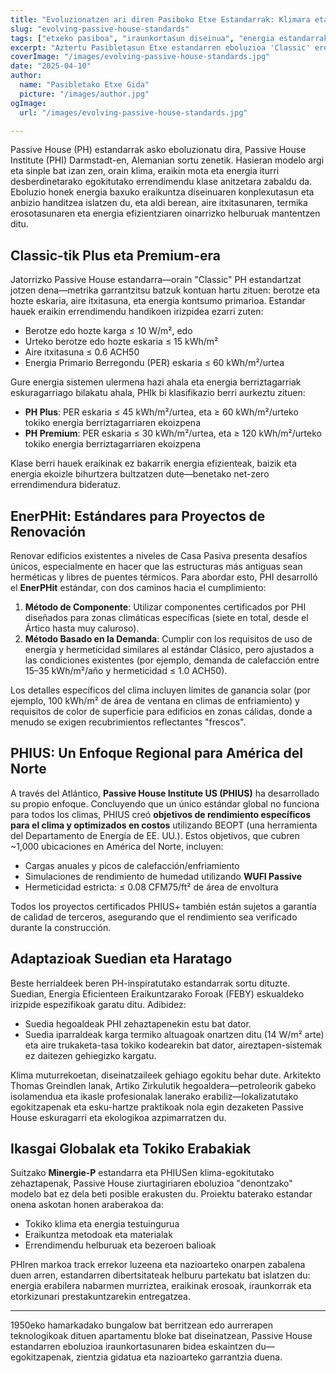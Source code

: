 ```yaml
---
title: "Evoluzionatzen ari diren Pasiboko Etxe Estandarrak: Klimara eta Testuingurura Egokitzen"
slug: "evolving-passive-house-standards"
tags: ["etxeko pasiboa", "iraunkortasun diseinua", "energia estandarrak", "berritzeak"]
excerpt: "Aztertu Pasibletasun Etxe estandarren eboluzioa 'Classic' eredutik klima-espezifiko ziurtagitzetara, hala nola PHIUS eta EnerPHit, malgutasun eta mundu mailako aplikagarritasunaren beharraren hazkunde bat islatuz."
coverImage: "/images/evolving-passive-house-standards.jpg"
date: "2025-04-10"
author:
  name: "Pasibletako Etxe Gida"
  picture: "/images/author.jpg"
ogImage:
  url: "/images/evolving-passive-house-standards.jpg"

---
```

Passive House (PH) estandarrak asko eboluzionatu dira, Passive House Institute (PHI) Darmstadt-en, Alemanian sortu zenetik. Hasieran modelo argi eta sinple bat izan zen, orain klima, eraikin mota eta energia iturri desberdinetarako egokitutako errendimendu klase anitzetara zabaldu da. Eboluzio honek energia baxuko eraikuntza diseinuaren konplexutasun eta anbizio handitzea islatzen du, eta aldi berean, aire itxitasunaren, termika erosotasunaren eta energia efizientziaren oinarrizko helburuak mantentzen ditu.

## Classic-tik Plus eta Premium-era

Jatorrizko Passive House estandarra—orain "Classic" PH estandartzat jotzen dena—metrika garrantzitsu batzuk kontuan hartu zituen: berotze eta hozte eskaria, aire itxitasuna, eta energia kontsumo primarioa. Estandar hauek eraikin errendimendu handikoen irizpidea ezarri zuten:

- Berotze edo hozte karga ≤ 10 W/m², edo
- Urteko berotze edo hozte eskaria ≤ 15 kWh/m²
- Aire itxitasuna ≤ 0.6 ACH50
- Energia Primario Berregondu (PER) eskaria ≤ 60 kWh/m²/urtea

Gure energia sistemen ulermena hazi ahala eta energia berriztagarriak eskuragarriago bilakatu ahala, PHIk bi klasifikazio berri aurkeztu zituen:

- **PH Plus**: PER eskaria ≤ 45 kWh/m²/urtea, eta ≥ 60 kWh/m²/urteko tokiko energia berriztagarriaren ekoizpena
- **PH Premium**: PER eskaria ≤ 30 kWh/m²/urtea, eta ≥ 120 kWh/m²/urteko tokiko energia berriztagarriaren ekoizpena

Klase berri hauek eraikinak ez bakarrik energia efizienteak, baizik eta energia ekoizle bihurtzera bultzatzen dute—benetako net-zero errendimendura bideratuz.
## EnerPHit: Estándares para Proyectos de Renovación

Renovar edificios existentes a niveles de Casa Pasiva presenta desafíos únicos, especialmente en hacer que las estructuras más antiguas sean herméticas y libres de puentes térmicos. Para abordar esto, PHI desarrolló el **EnerPHit** estándar, con dos caminos hacia el cumplimiento:

1. **Método de Componente**: Utilizar componentes certificados por PHI diseñados para zonas climáticas específicas (siete en total, desde el Ártico hasta muy caluroso).
2. **Método Basado en la Demanda**: Cumplir con los requisitos de uso de energía y hermeticidad similares al estándar Clásico, pero ajustados a las condiciones existentes (por ejemplo, demanda de calefacción entre 15–35 kWh/m²/año y hermeticidad ≤ 1.0 ACH50).

Los detalles específicos del clima incluyen límites de ganancia solar (por ejemplo, 100 kWh/m² de área de ventana en climas de enfriamiento) y requisitos de color de superficie para edificios en zonas cálidas, donde a menudo se exigen recubrimientos reflectantes "frescos".

## PHIUS: Un Enfoque Regional para América del Norte

A través del Atlántico, **Passive House Institute US (PHIUS)** ha desarrollado su propio enfoque. Concluyendo que un único estándar global no funciona para todos los climas, PHIUS creó **objetivos de rendimiento específicos para el clima y optimizados en costos** utilizando BEOPT (una herramienta del Departamento de Energía de EE. UU.). Estos objetivos, que cubren ~1,000 ubicaciones en América del Norte, incluyen:

- Cargas anuales y picos de calefacción/enfriamiento
- Simulaciones de rendimiento de humedad utilizando **WUFI Passive**
- Hermeticidad estricta: ≤ 0.08 CFM75/ft² de área de envoltura

Todos los proyectos certificados PHIUS+ también están sujetos a garantía de calidad de terceros, asegurando que el rendimiento sea verificado durante la construcción.
## Adaptazioak Suedian eta Haratago

Beste herrialdeek beren PH-inspiratutako estandarrak sortu dituzte. Suedian, Energia Eficienteen Eraikuntzarako Foroak (FEBY) eskualdeko irizpide espezifikoak garatu ditu. Adibidez:

- Suedia hegoaldeak PHI zehaztapenekin estu bat dator.
- Suedia iparraldeak karga termiko altuagoak onartzen ditu (14 W/m² arte) eta aire trukaketa-tasa tokiko kodearekin bat dator, aireztapen-sistemak ez daitezen gehiegizko kargatu.

Klima muturrekoetan, diseinatzaileek gehiago egokitu behar dute. Arkitekto Thomas Greindlen lanak, Artiko Zirkulutik hegoaldera—petroleorik gabeko isolamendua eta ikasle profesionalak lanerako erabiliz—lokalizatutako egokitzapenak eta esku-hartze praktikoak nola egin dezaketen Passive House eskuragarri eta ekologikoa azpimarratzen du.

## Ikasgai Globalak eta Tokiko Erabakiak

Suitzako **Minergie-P** estandarra eta PHIUSen klima-egokitutako zehaztapenak, Passive House ziurtagiriaren eboluzioa "denontzako" modelo bat ez dela beti posible erakusten du. Proiektu baterako estandar onena askotan honen araberakoa da:

- Tokiko klima eta energia testuingurua
- Eraikuntza metodoak eta materialak
- Errendimendu helburuak eta bezeroen balioak

PHIren markoa track errekor luzeena eta nazioarteko onarpen zabalena duen arren, estandarren dibertsitateak helburu partekatu bat islatzen du: energia erabilera nabarmen murriztea, eraikinak erosoak, iraunkorrak eta etorkizunari prestakuntzarekin entregatzea.

---

1950eko hamarkadako bungalow bat berritzean edo aurrerapen teknologikoak dituen apartamentu bloke bat diseinatzean, Passive House estandarren eboluzioa iraunkortasunaren bidea eskaintzen du—egokitzapenak, zientzia gidatua eta nazioarteko garrantzia duena.
